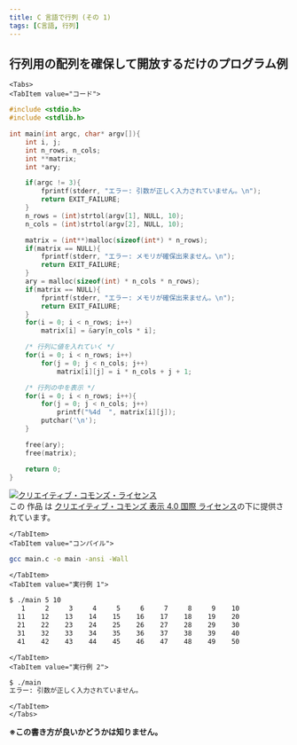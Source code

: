 ```yaml
---
title: C 言語で行列 (その 1)
tags: [C言語, 行列]
---
```



## 行列用の配列を確保して開放するだけのプログラム例



```mdx-code-block
<Tabs>
<TabItem value="コード">
```

```c title="main.c"
#include <stdio.h>
#include <stdlib.h>

int main(int argc, char* argv[]){
    int i, j;
    int n_rows, n_cols;
    int **matrix;
    int *ary;

    if(argc != 3){
        fprintf(stderr, "エラー: 引数が正しく入力されていません。\n");
        return EXIT_FAILURE;
    }
    n_rows = (int)strtol(argv[1], NULL, 10);
    n_cols = (int)strtol(argv[2], NULL, 10);

    matrix = (int**)malloc(sizeof(int*) * n_rows);
    if(matrix == NULL){
        fprintf(stderr, "エラー: メモリが確保出来ません。\n");
        return EXIT_FAILURE;
    }
    ary = malloc(sizeof(int) * n_cols * n_rows);
    if(matrix == NULL){
        fprintf(stderr, "エラー: メモリが確保出来ません。\n");
        return EXIT_FAILURE;
    }
    for(i = 0; i < n_rows; i++)
        matrix[i] = &ary[n_cols * i];

    /* 行列に値を入れていく */
    for(i = 0; i < n_rows; i++)
        for(j = 0; j < n_cols; j++)
            matrix[i][j] = i * n_cols + j + 1;

    /* 行列の中を表示 */
    for(i = 0; i < n_rows; i++){
        for(j = 0; j < n_cols; j++)
            printf("%4d  ", matrix[i][j]);
        putchar('\n');
    }

    free(ary);
    free(matrix);

    return 0;
}
```

[![クリエイティブ・コモンズ・ライセンス](https://i.creativecommons.org/l/by/4.0/88x31.png)](http://creativecommons.org/licenses/by/4.0/)  
この 作品 は [クリエイティブ・コモンズ 表示 4.0 国際 ライセンス](http://creativecommons.org/licenses/by/4.0/)の下に提供されています。

```mdx-code-block
</TabItem>
<TabItem value="コンパイル">
```

```bash
gcc main.c -o main -ansi -Wall
```


```mdx-code-block
</TabItem>
<TabItem value="実行例 1">
```

```bash
$ ./main 5 10
   1     2     3     4     5     6     7     8     9    10  
  11    12    13    14    15    16    17    18    19    20  
  21    22    23    24    25    26    27    28    29    30  
  31    32    33    34    35    36    37    38    39    40  
  41    42    43    44    45    46    47    48    49    50
```

```mdx-code-block
</TabItem>
<TabItem value="実行例 2">
```

```bash
$ ./main
エラー: 引数が正しく入力されていません。
```

```mdx-code-block
</TabItem>
</Tabs>
```

**※この書き方が良いかどうかは知りません。**

